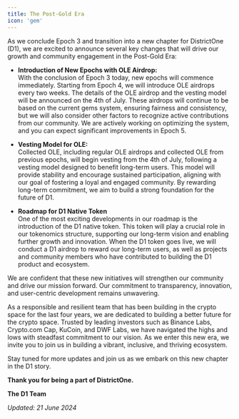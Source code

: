 ```yaml
---
title: The Post-Gold Era
icon: 'gem'
---
```


As we conclude Epoch 3 and transition into a new chapter for DistrictOne (D1), we are excited to announce several key changes that will drive our growth and community engagement in the Post-Gold Era:

- **Introduction of New Epochs with OLE Airdrop:**\
With the conclusion of Epoch 3 today, new epochs will commence immediately. Starting from Epoch 4, we will introduce OLE airdrops every two weeks. The details of the OLE airdrop and the vesting model will be announced on the 4th of July. These airdrops will continue to be based on the current gems system, ensuring fairness and consistency, but we will also consider other factors to recognize active contributions from our community. We are actively working on optimizing the system, and you can expect significant improvements in Epoch 5.

- **Vesting Model for OLE:**\
Collected OLE, including regular OLE airdrops and collected OLE from previous epochs, will begin vesting from the 4th of July, following a vesting model designed to benefit long-term users. This model will provide stability and encourage sustained participation, aligning with our goal of fostering a loyal and engaged community. By rewarding long-term commitment, we aim to build a strong foundation for the future of D1.

- **Roadmap for D1 Native Token**\
One of the most exciting developments in our roadmap is the introduction of the D1 native token. This token will play a crucial role in our tokenomics structure, supporting our long-term vision and enabling further growth and innovation. When the D1 token goes live, we will conduct a D1 airdrop to reward our long-term users, as well as projects and community members who have contributed to building the D1 product and ecosystem.

We are confident that these new initiatives will strengthen our community and drive our mission forward. Our commitment to transparency, innovation, and user-centric development remains unwavering.

As a responsible and resilient team that has been building in the crypto space for the last four years, we are dedicated to building a better future for the crypto space. Trusted by leading investors such as Binance Labs, Crypto.com Cap, KuCoin, and DWF Labs, we have navigated the highs and lows with steadfast commitment to our vision. As we enter this new era, we invite you to join us in building a vibrant, inclusive, and thriving ecosystem.

Stay tuned for more updates and join us as we embark on this new chapter in the D1 story.

**Thank you for being a part of DistrictOne.**

**The D1 Team**

*Updated: 21 June 2024*
